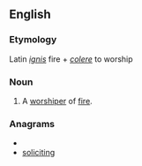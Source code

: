 ==English==

===Etymology===
Latin ''[[ignis]]'' fire + ''[[colere]]'' to worship

===Noun===
{{en-noun}}

# {{rare}} A [[worshiper]] of [[fire]].

===Anagrams===
* {{alphagram|cgiiilnost}}
* [[soliciting#English|soliciting]]